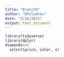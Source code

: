 ```yaml
---
title: "Branch9"
author: "DPoludnev"
date: "2/16/2022"
output: html_document
---
```


```r
library(tidyverse)
library(dplyr)
diamonds%>%
  select(price, color, x)
```




